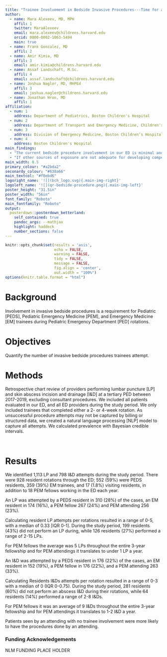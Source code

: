 ```yaml
---
title: "Trainee Involvement in Bedside Invasive Procedures---Time for a Paradigm Shift"
author:
  - name: Mara Alexeev, MD, MPH
    affil: 1
    twitter: MaraAlexeev
    email: mara.alexeev@childrens.harvard.edu
    orcid: 0000-0002-1063-5494
    main: true
  - name: Frank Gonzalez, MD
    affil: 2
  - name: Amir Kimia, MD
    affil: 3
    email: amir.kimia@childrens.harvard.edu
  - name: Assaf Landschaft, M.Sc.
    affil: 4
    email: assaf.landschaft@childrens.harvard.edu
  - name: Joshua Nagler, MD, MHPEd
    affil: 3
    email: joshua.nagler@childrens.harvard.edu
  - name: Jonathan Hron, MD
    affil: 1
affiliation:
  - num: 1
    address: Department of Pediatrics, Boston Children's Hospital
  - num: 2
    address: Department of Transport and Emergency Medicine, Children's Hospital, Los Angeles
  - num: 3
    address: Division of Emergency Medicine, Boston Children’s Hospital
  - num: 4
    address: Boston Children's Hospital
main_findings:
  - "The current bedside procedure involvement in our ED is minimal and unevenly distributed."
  - "If other sources of exposure are not adequate for developing compentence, mitigation strategies should be considered." 
main_width: 0.5
primary_colour: "#a2bda2"
seconardy_colour: "#638a66"
main_textcol: "#f0ebd6"
logoright_name: '![](bch_logo.svg){.main-img-right}'
logoleft_name: '![](qr-bedside-procedure.png){.main-img-left}'
poster_height: "31.5in"
poster_width: "56in"
font_family: "Roboto"
main_fontfamily: "Roboto"
output: 
  posterdown::posterdown_betterland:
    self_contained: true
    pandoc_args: --mathjax
    highlight: haddock
    number_sections: false
---
```

```r
knitr::opts_chunk$set(results = 'asis',
                      echo = FALSE,
                      warning = FALSE,
                      tidy = FALSE,
                      message = FALSE,
                      fig.align = 'center',
                      out.width = "100%")
options(knitr.table.format = "html") 
```

# Background

Involvement in invasive bedside procedures is a requirement for Pediatric [PEDS], Pediatric Emergency Medicine [PEM], and Emergency Medicine [EM] trainees during Pediatric Emergency Department [PED] rotations.

# Objectives

Quantify the number of invasive bedside procedures trainees attempt.

# Methods

Retrospective chart review of providers performing lumbar puncture [LP] and skin abscess incision and drainage [I&D] at a tertiary PED between 2017-2019, excluding consultant procedures. We included all patients evaluated in our ED, and all ED providers during the study period. We only included trainees that completed either a 2- or 4-week rotation. As unsuccessful procedure attempts may not be captured by billing or structured data, we created a natural language processing [NLP] model to capture all attempts. We calculated prevalence with Bayesian credible intervals.

<br>

# Results

We identified 1,113 LP and 798 I&D attempts during the study period. There were 928 resident rotations through the ED; 552 (59%) were PEDS residents, 359 (39%) EM trainees, and 17 (1.8%) visiting residents, in addition to 18 PEM fellows working in the ED each year. 
 
An LP was attempted by a PEDS resident in 310 (28%) of the cases, an EM resident in 174 (16%), a PEM fellow 267 (24%) and PEM attending 256 (23%). 

Calculating resident LP attempts per rotations resulted in a range of 0-5, with a median of 0.33 [IQR 0-1]. During the study period, 199 residents (43%) did not perform an LP during, while 126 residents (27%) performed a range of 2-15 LPs. 

For PEM fellows the average was 5 LPs throughout the entire 3-year fellowship and for PEM attendings it translates to under 1 LP a year.
 
An I&D was attempted by a PEDS resident in 176 (22%) of the cases, an EM resident in 152 (19%), a PEM fellow in 176 (22%), and  a PEM attending 263 (33%). 

Calculating Residents I&Ds attempts per rotation resulted in a range of 0-3 with a median of 0 (IQR 0-0.75). During the study period, 281 residents (60%) did not perform an abscess I&D during their rotations, while 64 residents (14%) performed a range of 2-8 I&Ds. 

For PEM fellows it was an average of 9 I&Ds throughout the entire 3-year fellowship and for PEM attendings it translates to 1-2 I&D a year.

Patients seen by an attending with no trainee involvement were more likely to have the procedures done by an attending.

### Funding Acknowledgements

NLM FUNDING PLACE HOLDER

